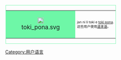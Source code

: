 {{Babels|tokipona|nativename=toki pona|zhname=道本语|wikipedia=wikia:tokipona}}

<p> </p>
<div style="float:left;border:solid #6ef7a7 1px;margin:1px;">
{| cellspacing="0" style="width:238px;background:#c5fcdc"
| style="width:45px;height:45px;background:#6ef7a7;text-align:center;font-size:14pt" | [[Image:toki_pona.svg|20px]]
| style="font-size:8pt;padding:4pt;line-height:1.25em" |jan ni li toki e [[道本语|toki pona]].<br> 这些用户使用[[道本语|道本语]]。
|}</div>
<div style="clear:both;" ></div>
{{Commonscat|User tokipona}}

[[Category:用户语言|Category:用户语言]]